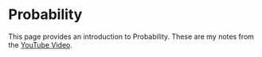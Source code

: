# Probability

This page provides an introduction to Probability. These are my notes from the [YouTube Video](https://www.youtube.com/watch?v=iNzpUTrm3DU).

